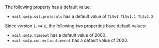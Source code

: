 The following property has a default value:
  * `mail.smtp.ssl.protocols` has a default value of `TLSv1 TLSv1.1 TLSv1.2`.
    
Since version `1.44.0`, the following two properties have default values:
  * `mail.smtp.timeout` has a default value of <InlineFieldValue>2000</InlineFieldValue>.
  * `mail.smtp.connectiontimeout` has a default value of <InlineFieldValue>2000</InlineFieldValue>.
